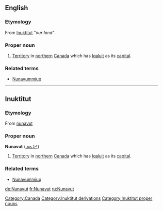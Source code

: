 ==English==
{{wikipedia}}

===Etymology===
From [[Inuktitut]] ''"our land"''.

===Proper noun===
{{en-proper noun}}

# [[territory|Territory]] in [[northern]] [[Canada]] which has [[Iqaluit]] as its [[capital]].

===Related terms===
* [[Nunavummiuq]]

[[Category:Canada]]
[[Category:Inuktitut derivations]]

----

==Inuktitut==

===Etymology===
From [[nunavut]]

===Proper noun===
'''Nunavut''' ([[ᓄᓇᕗᑦ]])

# [[territory|Territory]] in [[northern]] [[Canada]] which has [[Iqaluit]] as its [[capital]].

===Related terms===
* [[Nunavummiuq]]

[[Category:Inuktitut proper nouns]]

[[de:Nunavut]]
[[fr:Nunavut]]
[[ru:Nunavut]]
